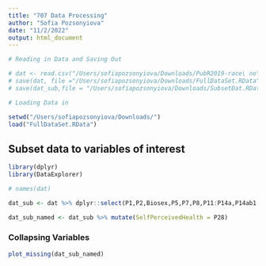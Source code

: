```yaml
---
title: "707 Data Processing"
author: "Sofia Pozsonyiova"
date: "11/2/2022"
output: html_document
---
```



```r
# Reading in Data and Saving Out

# dat <- read.csv("/Users/sofiapozsonyiova/Downloads/PubR2019-race\ no\ county\ csv/PubR2019-race\ no\ county.csv")
# save(dat, file ="/Users/sofiapozsonyiova/Downloads/FullDataSet.RData")
# save(dat_sub,file = "/Users/sofiapozsonyiova/Downloads/SubsetDat.RData")
```

```r
# Loading Data in 

setwd("/Users/sofiapozsonyiova/Downloads/")
load("FullDataSet.RData")
```


## Subset data to variables of interest 
```r
library(dplyr)
library(DataExplorer)
```

```r
# names(dat)
```

```r
dat_sub <- dat %>% dplyr::select(P1,P2,Biosex,P5,P7,P8,P11:P14a,P14ab1:P14ab14,P15:P17c,P18b:P18d,P20a:P22a,P22e,P23c,P23e,P25:P26h,P27b,P27c,P27e:P29f,P30:P39a,P40a:P40d,P41b:P41e,P41g:P42d,P45,P47a:P47e,P49d,P49a,P49c:P50d,P52a:P52c,P54a:P56c,P58a:P58c,P59:P67,P69a:P70a,P70c:P71aL1,P74L1a:P71d,P74,P76,P80c:P80g,P80i:P81,P86:P87e,P94,P95,P97a:P99g,Overweight,FiveFV,Binge,Region)
```


```r
dat_sub_named <- dat_sub %>% mutate(SelfPerceivedHealth = P28)
```

### Collapsing Variables 
```r
plot_missing(dat_sub_named)
```

